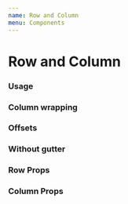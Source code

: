 ```yaml
---
name: Row and Column
menu: Components
---
```




# Row and Column

### Usage

<Playground>
  <LayoutProvider>
    <Box paddingVertical={16}>
      <Container>
        <Row>
          <Column medium={1}>
            <Box backgroundColor="#67c6bb" height={48} borderWidth={1} />
          </Column>
          <Column medium={1}>
            <Box backgroundColor="#67c6bb" height={48} borderWidth={1} />
          </Column>
          <Column medium={1}>
            <Box backgroundColor="#67c6bb" height={48} borderWidth={1} />
          </Column>
          <Column medium={1}>
            <Box backgroundColor="#67c6bb" height={48} borderWidth={1} />
          </Column>
          <Column medium={1}>
            <Box backgroundColor="#67c6bb" height={48} borderWidth={1} />
          </Column>
          <Column medium={1}>
            <Box backgroundColor="#67c6bb" height={48} borderWidth={1} />
          </Column>
          <Column medium={1}>
            <Box backgroundColor="#67c6bb" height={48} borderWidth={1} />
          </Column>
          <Column medium={1}>
            <Box backgroundColor="#67c6bb" height={48} borderWidth={1} />
          </Column>
          <Column medium={1}>
            <Box backgroundColor="#67c6bb" height={48} borderWidth={1} />
          </Column>
          <Column medium={1}>
            <Box backgroundColor="#67c6bb" height={48} borderWidth={1} />
          </Column>
          <Column medium={1}>
            <Box backgroundColor="#67c6bb" height={48} borderWidth={1} />
          </Column>
          <Column medium={1}>
            <Box backgroundColor="#67c6bb" height={48} borderWidth={1} />
          </Column>
        </Row>
      </Container>
    </Box>
    <Box paddingVertical={16}>
      <Container>
        <Row>
          <Column medium={8}>
            <Box backgroundColor="#67c6bb" height={48} borderWidth={1} />
          </Column>
          <Column medium={4}>
            <Box backgroundColor="#67c6bb" height={48} borderWidth={1} />
          </Column>
        </Row>
      </Container>
    </Box>
    <Box paddingVertical={16}>
      <Container>
        <Row>
          <Column medium={4}>
            <Box backgroundColor="#67c6bb" height={48} borderWidth={1} />
          </Column>
          <Column medium={4}>
            <Box backgroundColor="#67c6bb" height={48} borderWidth={1} />
          </Column>
          <Column medium={4}>
            <Box backgroundColor="#67c6bb" height={48} borderWidth={1} />
          </Column>
        </Row>
      </Container>
    </Box>
    <Box paddingVertical={16}>
      <Container>
        <Row>
          <Column medium={6}>
            <Box backgroundColor="#67c6bb" height={48} borderWidth={1} />
          </Column>
          <Column medium={6}>
            <Box backgroundColor="#67c6bb" height={48} borderWidth={1} />
          </Column>
        </Row>
      </Container>
    </Box>
  </LayoutProvider>
</Playground>

### Column wrapping

<Playground>
  <LayoutProvider>
    <Box paddingVertical={16}>
      <Container>
        <Row>
          <Column xsmall={9}>
            <Box backgroundColor="#67c6bb" height={48} borderWidth={1} />
          </Column>
          <Column xsmall={4}>
            <Box backgroundColor="#67c6bb" height={48} borderWidth={1} />
          </Column>
          <Column xsmall={6}>
            <Box backgroundColor="#67c6bb" height={48} borderWidth={1} />
          </Column>
        </Row>
      </Container>
    </Box>
  </LayoutProvider>
</Playground>

### Offsets

<Playground>
  <LayoutProvider>
    <Box paddingVertical={16}>
      <Container>
        <Row>
          <Column offsetXsmall={2} xsmall={6}>
            <Box backgroundColor="#67c6bb" height={48} borderWidth={1} />
          </Column>
        </Row>
        <Row>
          <Column offsetXsmall={4} xsmall={6}>
            <Box backgroundColor="#67c6bb" height={48} borderWidth={1} />
          </Column>
        </Row>
        <Row>
          <Column offsetXsmall={6} xsmall={6}>
            <Box backgroundColor="#67c6bb" height={48} borderWidth={1} />
          </Column>
        </Row>
      </Container>
    </Box>
  </LayoutProvider>
</Playground>

### Without gutter

<Playground>
  <LayoutProvider>
    <Box paddingVertical={16}>
      <Container>
        <Row hasGutter={false}>
          <Column xsmall={6}>
            <Box backgroundColor="#67c6bb" height={48} borderWidth={1} />
          </Column>
          <Column xsmall={6}>
            <Box backgroundColor="#67c6bb" height={48} borderWidth={1} />
          </Column>
        </Row>
      </Container>
    </Box>
  </LayoutProvider>
</Playground>

### Row Props

<Props of={Row} />

### Column Props

<Props of={Column} />
